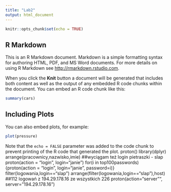 ```yaml
---
title: "Lab2"
output: html_document
---
```


```r
knitr::opts_chunk$set(echo = TRUE)
```

## R Markdown

This is an R Markdown document. Markdown is a simple formatting syntax for authoring HTML, PDF, and MS Word documents. For more details on using R Markdown see <http://rmarkdown.rstudio.com>.

When you click the **Knit** button a document will be generated that includes both content as well as the output of any embedded R code chunks within the document. You can embed an R code chunk like this:

```r
summary(cars)
```

## Including Plots

You can also embed plots, for example:

```r
plot(pressure)
```

Note that the `echo = FALSE` parameter was added to the code chunk to prevent printing of the R code that generated the plot.
proton()
library(dplyr)
arrange(pracownicy,nazwisko,imie)
##wyciągam też login pietraszki - slap
proton(action = "login", login="janie")
for(i in top100passwords){proton(action = "login", login="janie", password=i)}
filter(logowania,login=="slap")
arrange(filter(logowania,login=="slap"),host)
##112 logowań z 194.29.178.16 ze wszystkich 226
proton(action="server"", server="194.29.178.16")
